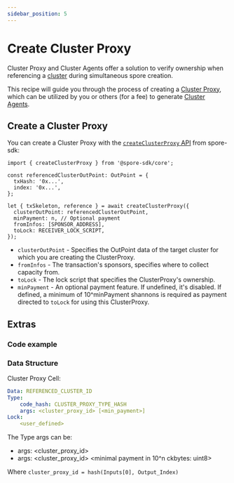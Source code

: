 ```yaml
---
sidebar_position: 5
---
```



# Create Cluster Proxy

Cluster Proxy and Cluster Agents offer a solution to verify ownership when referencing a [cluster](/glossary/terms#cluster) during simultaneous spore creation.

This recipe will guide you through the process of creating a [Cluster Proxy](/glossary/terms#cluster-proxy), which can be utilized by you or others (for a fee) to generate [Cluster Agents](/glossary/terms#cluster-agent).

## Create a Cluster Proxy

You can create a Cluster Proxy with the [`createClusterProxy` API](https://github.com/sporeprotocol/spore-sdk/blob/beta/docs/core/composed-apis.md#createclusterproxy) from spore-sdk:

```tsx
import { createClusterProxy } from '@spore-sdk/core';

const referencedClusterOutPoint: OutPoint = {
  txHash: '0x...',
  index: '0x...',
};

let { txSkeleton, reference } = await createClusterProxy({
  clusterOutPoint: referencedClusterOutPoint,
  minPayment: n, // Optional payment
  fromInfos: [SPONSOR_ADDRESS],
  toLock: RECEIVER_LOCK_SCRIPT,
});
```

- `clusterOutPoint` - Specifies the OutPoint data of the target cluster for which you are creating the ClusterProxy.
- `fromInfos` - The transaction's sponsors, specifies where to collect capacity from.
- `toLock` - The lock script that specifies the ClusterProxy's ownership.
- `minPayment` - An optional payment feature. If undefined, it's disabled. If defined, a minimum of 10^minPayment shannons is required as payment directed to `toLock` for using this ClusterProxy.

## Extras

### Code example

<EmbedCard
title="createClusterProxy.ts"
href="https://github.com/sporeprotocol/spore-sdk/blob/beta/examples/secp256k1/apis/createClusterProxy.ts"
description="Create a Cluster Proxy"
className="margin-top--sm"
/>

### Data Structure
Cluster Proxy Cell:

```yaml
Data: REFERENCED_CLUSTER_ID
Type:
    code_hash: CLUSTER_PROXY_TYPE_HASH
    args: <cluster_proxy_id> [<min_payment>]
Lock:
    <user_defined>
```

The Type args can be:

- args: <cluster_proxy_id>
- args: <cluster_proxy_id> <minimal payment in 10^n ckbytes: uint8>

Where `cluster_proxy_id = hash(Inputs[0], Output_Index)`


